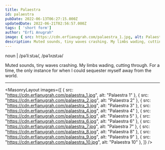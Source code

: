 ```yaml
---
title: Palaestra
id: palaestra
pubDate: 2022-06-13T06:27:15.000Z
updatedDate: 2022-06-21T02:56:57.000Z
tags: [ 'short form']
author: "Erfi Anugrah"
image: { src: https://cdn.erfianugrah.com/palaestra_1.jpg, alt: Palaestra 1, positionx: 50%, positiony: 40% }
description: Muted sounds, tiny waves crashing. My limbs wading, cutting through. For a time, the only instance for when I could sequester myself away from the world.
---
```


noun | /pəˈliːstɹə/, /pəˈlʌɪstɹə/

Muted sounds, tiny waves crashing. My limbs wading, cutting through. For a time, the only instance for when I could sequester myself away from the world.

---

<MasonryLayout images={[
    { src: "https://cdn.erfianugrah.com/palaestra_1.jpg", alt: "Palaestra 1" },
    { src: "https://cdn.erfianugrah.com/palaestra_2.jpg", alt: "Palaestra 2" },
    { src: "https://cdn.erfianugrah.com/palaestra_3.jpg", alt: "Palaestra 3" },
    { src: "https://cdn.erfianugrah.com/palaestra_4.jpg", alt: "Palaestra 4" },
    { src: "https://cdn.erfianugrah.com/palaestra_5.jpg", alt: "Palaestra 5" },
    { src: "https://cdn.erfianugrah.com/palaestra_6.jpg", alt: "Palaestra 6" },
    { src: "https://cdn.erfianugrah.com/palaestra_7.jpg", alt: "Palaestra 7" },
    { src: "https://cdn.erfianugrah.com/palaestra_8.jpg", alt: "Palaestra 8" },
    { src: "https://cdn.erfianugrah.com/palaestra_9.jpg", alt: "Palaestra 9" },
    { src: "https://cdn.erfianugrah.com/palaestra_10.jpg", alt: "Palaestra 10" },
]} />
